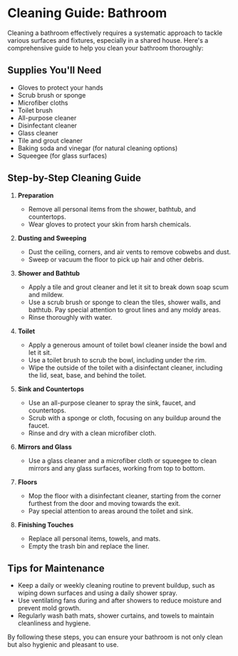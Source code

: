 
# Cleaning Guide: Bathroom

<Frame url="https://youtu.be/QMi56Db0U_o" />
Cleaning a bathroom effectively requires a systematic approach to tackle various
surfaces and fixtures, especially in a shared house. Here's a comprehensive guide
to help you clean your bathroom thoroughly:

## Supplies You'll Need

-   Gloves to protect your hands
-   Scrub brush or sponge
-   Microfiber cloths
-   Toilet brush
-   All-purpose cleaner
-   Disinfectant cleaner
-   Glass cleaner
-   Tile and grout cleaner
-   Baking soda and vinegar (for natural cleaning options)
-   Squeegee (for glass surfaces)

## Step-by-Step Cleaning Guide

1. **Preparation**

    - Remove all personal items from the shower, bathtub, and countertops.
    - Wear gloves to protect your skin from harsh chemicals.

2. **Dusting and Sweeping**

    - Dust the ceiling, corners, and air vents to remove cobwebs and dust.
    - Sweep or vacuum the floor to pick up hair and other debris.

3. **Shower and Bathtub**

    - Apply a tile and grout cleaner and let it sit to break down soap scum and mildew.
    - Use a scrub brush or sponge to clean the tiles, shower walls, and bathtub. Pay special attention to grout lines and any moldy areas.
    - Rinse thoroughly with water.

4. **Toilet**

    - Apply a generous amount of toilet bowl cleaner inside the bowl and let it sit.
    - Use a toilet brush to scrub the bowl, including under the rim.
    - Wipe the outside of the toilet with a disinfectant cleaner, including the lid, seat, base, and behind the toilet.

5. **Sink and Countertops**

    - Use an all-purpose cleaner to spray the sink, faucet, and countertops.
    - Scrub with a sponge or cloth, focusing on any buildup around the faucet.
    - Rinse and dry with a clean microfiber cloth.

6. **Mirrors and Glass**

    - Use a glass cleaner and a microfiber cloth or squeegee to clean mirrors and any glass surfaces, working from top to bottom.

7. **Floors**

    - Mop the floor with a disinfectant cleaner, starting from the corner furthest from the door and moving towards the exit.
    - Pay special attention to areas around the toilet and sink.

8. **Finishing Touches**
    - Replace all personal items, towels, and mats.
    - Empty the trash bin and replace the liner.

## Tips for Maintenance

-   Keep a daily or weekly cleaning routine to prevent buildup, such as wiping down surfaces and using a daily shower spray.
-   Use ventilating fans during and after showers to reduce moisture and prevent mold growth.
-   Regularly wash bath mats, shower curtains, and towels to maintain cleanliness and hygiene.

By following these steps, you can ensure your bathroom is not only clean but also hygienic and pleasant to use.
